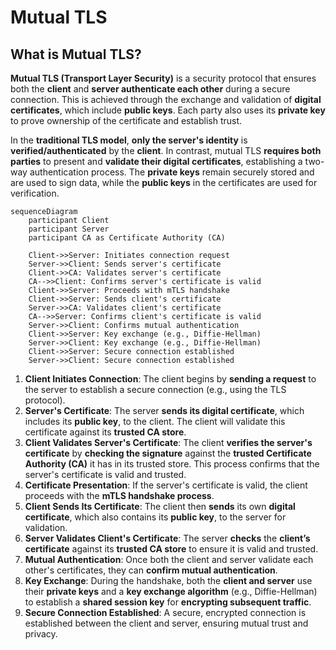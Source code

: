 # Mutual TLS

## What is Mutual TLS?

**Mutual TLS (Transport Layer Security)** is a security protocol that ensures both the **client** and **server authenticate each other** during a secure connection. This is achieved through the exchange and validation of **digital certificates**, which include **public keys**. Each party also uses its **private key** to prove ownership of the certificate and establish trust.

In the **traditional TLS model**, **only the server's identity** is **verified/authenticated** by the **client**. In contrast, mutual TLS **requires both parties** to present and **validate their digital certificates**, establishing a two-way authentication process. The **private keys** remain securely stored and are used to sign data, while the **public keys** in the certificates are used for verification.

```mermaid
sequenceDiagram
    participant Client
    participant Server
    participant CA as Certificate Authority (CA)

    Client->>Server: Initiates connection request
    Server->>Client: Sends server's certificate
    Client->>CA: Validates server's certificate
    CA-->>Client: Confirms server's certificate is valid
    Client->>Server: Proceeds with mTLS handshake
    Client->>Server: Sends client's certificate
    Server->>CA: Validates client's certificate
    CA-->>Server: Confirms client's certificate is valid
    Server->>Client: Confirms mutual authentication
    Client->>Server: Key exchange (e.g., Diffie-Hellman)
    Server->>Client: Key exchange (e.g., Diffie-Hellman)
    Client->>Server: Secure connection established
    Server->>Client: Secure connection established
```

1. **Client Initiates Connection**: The client begins by **sending a request** to the server to establish a secure connection (e.g., using the TLS protocol).
2. **Server's Certificate**: The server **sends its digital certificate**, which includes its **public key**, to the client. The client will validate this certificate against its **trusted CA store**.
3. **Client Validates Server's Certificate**: The client **verifies the server's certificate** by **checking the signature** against the **trusted Certificate Authority (CA)** it has in its trusted store. This process confirms that the server's certificate is valid and trusted.
4. **Certificate Presentation**: If the server's certificate is valid, the client proceeds with the **mTLS handshake process**.
5. **Client Sends Its Certificate**: The client then **sends** its own **digital certificate**, which also contains its **public key**, to the server for validation.
6. **Server Validates Client's Certificate**: The server **checks** the **client’s certificate** against its **trusted CA store** to ensure it is valid and trusted.
7. **Mutual Authentication**: Once both the client and server validate each other's certificates, they can **confirm mutual authentication**.
8. **Key Exchange**: During the handshake, both the **client and server** use their **private keys** and a **key exchange algorithm** (e.g., Diffie-Hellman) to establish a **shared session key** for **encrypting subsequent traffic**.
9. **Secure Connection Established**: A secure, encrypted connection is established between the client and server, ensuring mutual trust and privacy.
